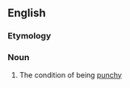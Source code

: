 ==English==

===Etymology===
{{suffix|en|punchy|ness}}

===Noun===
{{en-noun|-}}

# The condition of being [[punchy]]